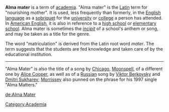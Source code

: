 '''Alma mater''' is a term of [[academia]]. "Alma mater" is the [[Latin]] term for "nourishing mother".  It is  used, less frequently than formerly, in the [[English language]] as a [[sobriquet]] for the [[university]] or [[college]] a person has attended.  In [[American English]], it is also in reference to a [[high school]] or [[elementary school]].  Alma mater is sometimes the ''[[incipit]]'' of a school's anthem or song, and may be taken as a title for the genre.  

The word "matriculation" is derived from the Latin root word ''mater''.  The term suggests that the students are fed knowledge and taken care of by the educational institution.

{{edu-stub}}

----

"Alma Mater" is also the title of a song by [[Chicago]], [[Moonspell]], of a different one by [[Alice_Cooper|Alice Cooper]], as well as of a [[Russian language|Russian]] song by [[Viktor Berkovsky]] and [[Dmitri Sukharev]]; [[Morrissey|Morrissey]] also punned on the phrase for his 1997 single "Alma Matters."

[[Category:Academia]]

[[de:Alma Mater]]